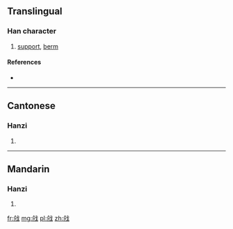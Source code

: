 {{also|戧}}
==Translingual==

===Han character===
{{Han char|rn=62|rad=戈|as=04|sn=8|four=|canj=OUI|ids=⿰仓戈}}

# [[support]], [[berm]]

====References====
* {{Han ref|kx=0412.221|hdz=21403.040|uh=6217|ud=25111}}

----

==Cantonese==

===Hanzi===
{{yue-hanzi|jyut=[[coeng3]]|y=cheung3|tra=戧}}

# {{defn|lang=yue|sort=戈04}}

----

==Mandarin==

===Hanzi===
{{cmn-hanzi|tra=戧|pin=[[qiāng]] ([[qiang1]]), [[qiàng]] ([[qiang4]])|wg=ch'iang<sup>1</sup>, ch'iang<sup>4</sup>}}

# {{defn|lang=cmn|sort=戈04}}

[[fr:戗]]
[[mg:戗]]
[[pl:戗]]
[[zh:戗]]